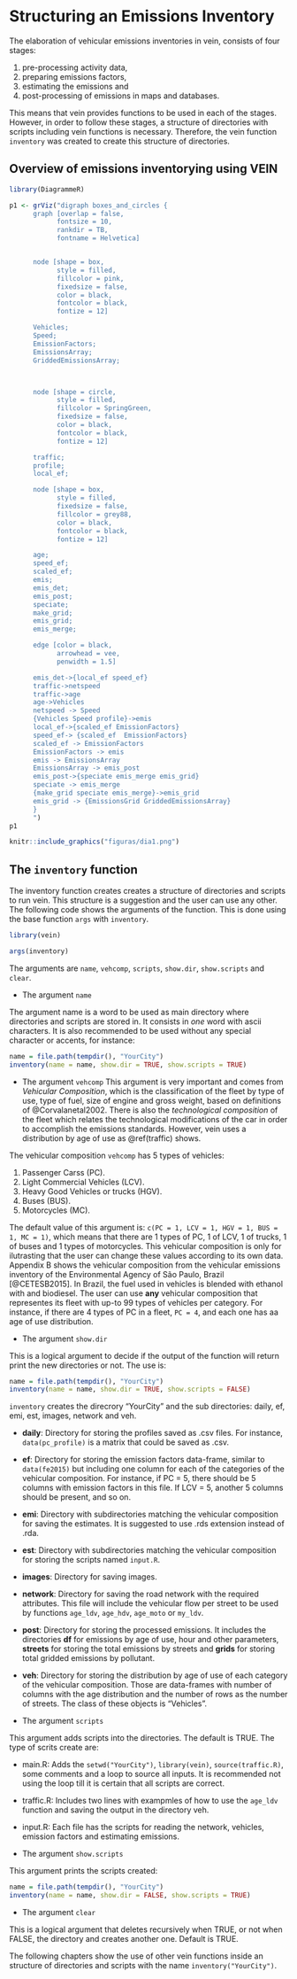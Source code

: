 # Structuring an Emissions Inventory {#st}

The elaboration of vehicular emissions inventories in vein, consists of four stages:

1. pre-processing activity data,
2. preparing emissions factors,
3. estimating the emissions and
4. post-processing of emissions in maps and databases.

This means that vein provides functions to be used in each of the stages. However,
in order to follow these stages, a structure of directories with scripts including
vein functions is necessary. Therefore, the vein function `inventory` was created
to create this structure of directories.

## Overview of emissions inventorying using VEIN {#veinstructure}

```r
library(DiagrammeR)

p1 <- grViz("digraph boxes_and_circles {
      graph [overlap = false,
            fontsize = 10,
            rankdir = TB,
            fontname = Helvetica]


      node [shape = box,
            style = filled,
            fillcolor = pink,
            fixedsize = false,
            color = black,
            fontcolor = black,
            fontize = 12]

      Vehicles;
      Speed;
      EmissionFactors;
      EmissionsArray;
      GriddedEmissionsArray;



      node [shape = circle,
            style = filled,
            fillcolor = SpringGreen,
            fixedsize = false,
            color = black,
            fontcolor = black,
            fontize = 12]

      traffic;
      profile;
      local_ef;

      node [shape = box,
            style = filled,
            fixedsize = false,
            fillcolor = grey88,
            color = black,
            fontcolor = black,
            fontize = 12]

      age;
      speed_ef;
      scaled_ef;
      emis;
      emis_det;
      emis_post;
      speciate;
      make_grid;
      emis_grid;
      emis_merge;

      edge [color = black,
            arrowhead = vee,
            penwidth = 1.5]

      emis_det->{local_ef speed_ef}
      traffic->netspeed
      traffic->age
      age->Vehicles
      netspeed -> Speed
      {Vehicles Speed profile}->emis
      local_ef->{scaled_ef EmissionFactors}
      speed_ef-> {scaled_ef  EmissionFactors}
      scaled_ef -> EmissionFactors
      EmissionFactors -> emis
      emis -> EmissionsArray
      EmissionsArray -> emis_post
      emis_post->{speciate emis_merge emis_grid}
      speciate -> emis_merge
      {make_grid speciate emis_merge}->emis_grid
      emis_grid -> {EmissionsGrid GriddedEmissionsArray}
      }
      ")
p1
```


```r
knitr::include_graphics("figuras/dia1.png")
```


## The `inventory` function

The inventory function creates creates a structure of directories and scripts
to run vein. This structure is a suggestion and the user can use any other.
The following code shows the arguments of the function. This is done using
the base function `args` with `inventory`.

```r
library(vein)
```

```r
args(inventory)
```

The arguments are `name`, `vehcomp`, `scripts`, `show.dir`, `show.scripts` and
`clear`.

- The argument `name`

The argument name is a word to be used as main directory where directories and scripts are
stored in. It consists in *one* word with ascii characters. It is also
recommended to be used without any special character or accents, for instance:

```r
name = file.path(tempdir(), "YourCity")
inventory(name = name, show.dir = TRUE, show.scripts = TRUE)
```


- The argument `vehcomp`
This argument is very important and comes from _Vehicular Composition_, which is
the classification of the fleet by type of use, type of fuel, size of engine and
gross weight, based on definitions of @Corvalanetal2002. There is also the
_technological composition_ of the fleet which relates the technological
modifications of the car in order to accomplish the emissions standards. However,
vein uses a distribution by age of use as \@ref(traffic) shows.

The vehicular composition `vehcomp` has 5 types of vehicles:

1. Passenger Carss (PC).
1. Light Commercial Vehicles (LCV). 
1. Heavy Good Vehicles or trucks (HGV).
1. Buses (BUS).
1. Motorcycles (MC).

The default value of this argument is: `c(PC = 1, LCV = 1, HGV = 1, BUS = 1, MC = 1)`, 
which means that there are 1 types of PC, 1 of LCV, 1 of trucks, 1 of buses and
1 types of motorcycles. This vehicular composition is only for ilutrasting that
the user can change these values according to its own data. Appendix B
shows the vehicular composition from the vehicular emissions inventory of the 
Environmental Agency of São Paulo, Brazil [@CETESB2015]. In Brazil, the fuel used 
in vehicles is blended with ethanol with and biodiesel. The user can use **any** 
vehicular composition that representes its fleet with up-to 99 types of vehicles per
category. For instance, if there are 4 types of PC in a fleet, `PC = 4`, and
each one has aa age of use distribution.


- The argument `show.dir`

This is a logical argument to decide if the output of the function will return
print the new directories or not. The use is:

```r
name = file.path(tempdir(), "YourCity")
inventory(name = name, show.dir = TRUE, show.scripts = FALSE)
```

`inventory` creates the direcrory "YourCity" and the sub directories: daily,
ef, emi, est, images, network and veh.

- **daily**: Directory for storing the profiles saved as .csv files. For instance,
`data(pc_profile)` is a matrix that could be saved as .csv.
- **ef**: Directory for storing the emission factors data-frame, similar to
`data(fe2015)` but including one column for each of the categories of the
vehicular composition. For instance, if PC = 5, there should be 5 columns with
emission factors in this file. If LCV = 5, another 5 columns should be present,
and so on.
- **emi**: Directory with subdirectories matching the vehicular composition for
saving the estimates. It is suggested to use .rds extension instead of .rda.
- **est**: Directory with subdirectories matching the vehicular composition for
storing the scripts named `input.R`. 
- **images**: Directory for saving images.
- **network**: Directory for saving the road network with the required
attributes. This file will include the vehicular flow per street to be used 
by functions `age_ldv`,  `age_hdv`,  `age_moto` or `my_ldv`.
- **post**: Directory for storing the processed emissions. It includes the
directories **df** for emissions by age of use, hour and other parameters,
**streets** for storing the total emissions by streets and **grids** for storing
total gridded emissions by pollutant.
- **veh**: Directory for storing the distribution by age of use of each category
of the vehicular composition. Those are data-frames with number of columns with
the age distribution and the number of rows as the number of streets. The class
of these objects is "Vehicles".


- The argument `scripts`

This argument adds scripts into the directories. The default is TRUE. The type
of scrits create are:

- main.R: Adds the `setwd("YourCity")`, `library(vein)`, `source(traffic.R)`,
some comments and a loop to source all inputs. It is recommended not using
the loop till it is certain that all scripts are correct.
- traffic.R: Includes two lines with exampmles of how to use the `age_ldv`
function and saving the output in the directory veh.
- input.R: Each file has the scripts for reading the network, vehicles, emission
factors and estimating emissions.


- The argument `show.scripts`

This argument prints the scripts created:

```r
name = file.path(tempdir(), "YourCity")
inventory(name = name, show.dir = FALSE, show.scripts = TRUE)
```


- The argument `clear`

This is a logical argument that deletes recursively when TRUE, or not when FALSE,
the directory and creates another one. Default is TRUE.

The following chapters show the use of other vein functions inside an structure
of directories and scripts with the name `inventory("YourCity")`.
